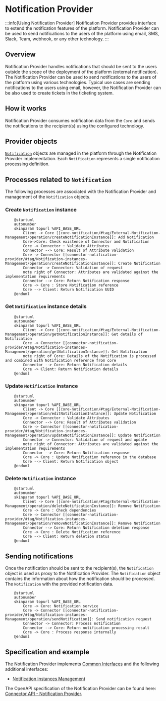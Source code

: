 # Notification Provider

:::info[Using Notification Provider]
Notification Provider provides interface to extend the notification features of the platform. Notification Provider can be used to send notifications to the users of the platform using email, SMS, Slack, Team, webhook, or any other technology. 
:::

## Overview

Notification Provider handles notifications that should be sent to the users outside the scope of the deployment of the platform (external notification). The Notification Provider can be used to send notifications to the users of the platform using various technologies. Typical use cases are sending notifications to the users using email, however, the Notification Provider can be also used to create tickets in the ticketing system.

## How it works

Notification Provider consumes notification data from the `Core` and sends the notifications to the recipient(s) using the configured technology.

## Provider objects

[`Notification`](../concept-design/core-components/notification) objects are managed in the platform through the Notification Provider implementation.
Each `Notification` represents a single notification processing definition.

## Processes related to `Notification`

The following processes are associated with the Notification Provider and management of the `Notification` objects.

### Create `Notification` instance

```plantuml
    @startuml
    autonumber
    skinparam topurl %API_BASE_URL
        Client -> Core [[core-notification/#tag/External-Notification-Management/operation/createNotificationInstance]]: Add Notification
        Core->Core: Check existence of Connector and Notification
        Core -> Connector : Validate Attributes
        Connector --> Core: Result of Attribute validation
        Core -> Connector [[connector-notification-provider/#tag/Notification-instances-Management/operation/createNotificationInstance]]: Create Notification
        Connector -> Connector: Validation of request
        note right of Connector: Attributes are validated against the implementation requirements
        Connector --> Core: Return Notification response
        Core -> Core : Store Notification reference
        Core --> Client: Return Notification UUID
    @enduml
```

### Get `Notification` instance details

```plantuml
    @startuml
    autonumber
    skinparam topurl %API_BASE_URL
        Client -> Core [[core-notification/#tag/External-Notification-Management/operation/getNotificationInstance]]: Get details of Notification
        Core -> Connector [[connector-notification-provider/#tag/Notification-instances-Management/operation/getNotificationInstance]]: Get Notification
        note right of Core: Details of the Notification is processed and combined with Notification reference from core
        Connector --> Core: Return Notification details
        Core -> Client: Return Notification details
    @enduml
```

### Update `Notification` instance

```plantuml
    @startuml
    autonumber
    skinparam topurl %API_BASE_URL
        Client -> Core [[core-notification/#tag/External-Notification-Management/operation/editNotificationInstance]]: Update Notification
        Core -> Connector : Validate Attributes
        Connector --> Core: Result of Attributes validation
        Core -> Connector [[connector-notification-provider/#tag/Notification-instances-Management/operation/updateNotificationInstance]]: Update Notification
        Connector -> Connector: Validation of request and update
        note right of Connector: Attributes are validated against the implementation requirements
        Connector --> Core: Return Notification response
        Core -> Core : Update Notification reference in the database
        Core --> Client: Return Notification object
    @enduml
```

### Delete `Notification` instance

```plantuml
    @startuml
    autonumber
    skinparam topurl %API_BASE_URL
        Client -> Core [[core-notification/#tag/External-Notification-Management/operation/deleteNotificationInstance]]: Remove Notification
        Core -> Core : Check dependencies
        Core -> Connector [[connector-notification-provider/#tag/Notification-instances-Management/operation/removeNotificationInstance]]: Remove Notification
        Connector --> Core: Return Notification deletion response
        Core -> Core : Delete Notification reference
        Core --> Client: Return deletion status
    @enduml
```

## Sending notifications

Once the notification should be sent to the recipient(s), the `Notification` object is used as proxy to the Notification Provider. The `Notification` object contains the information about how the notification should be processed. The `Notification` with the provided notification data.

```plantuml
    @startuml
    autonumber
    skinparam topurl %API_BASE_URL
        Core -> Core: Notification service
        Core -> Connector [[connector-notification-provider/#tag/Notification-instances-Management/operation/sendNotification]]: Send notification request
        Connector -> Connector: Process notification
        Connector --> Core: Return notification processing result
        Core -> Core : Process response internally
    @enduml
```

## Specification and example

The Notification Provider implements [Common Interfaces](common-interfaces/overview) and the following additional interfaces:
- [Notification Instances Management](/api/connector-notification-provider/#tag/Notification-instances-Management)

The OpenAPI specification of the Notification Provider can be found here: [Connector API - Notification Provider](/api/connector-notification-provider/).
